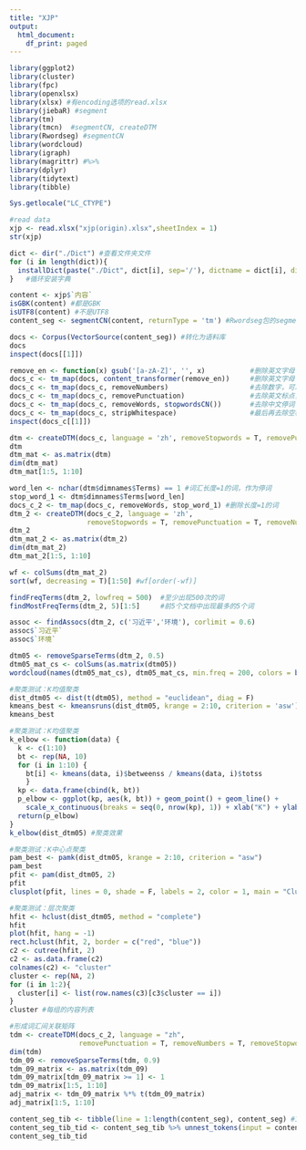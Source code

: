 ---
title: "XJP"
output:
  html_document:
    df_print: paged
---

```{r}
library(ggplot2)
library(cluster)
library(fpc)
library(openxlsx)
library(xlsx) #有encoding选项的read.xlsx
library(jiebaR) #segment
library(tm)
library(tmcn)  #segmentCN, createDTM
library(Rwordseg) #segmentCN
library(wordcloud)
library(igraph)
library(magrittr) #%>%
library(dplyr)
library(tidytext)
library(tibble)
```

```{r}
Sys.getlocale("LC_CTYPE")
```

```{r}
#read data
xjp <- read.xlsx("xjp(origin).xlsx",sheetIndex = 1)
str(xjp)
```

```{r}
dict <- dir("./Dict") #查看文件夹文件
for (i in length(dict)){
  installDict(paste("./Dict", dict[i], sep='/'), dictname = dict[i], dicttype = "scel", load = T)
}   #循环安装字典
```

```{r}
content <- xjp$`内容`
isGBK(content) #都是GBK
isUTF8(content) #不是UTF8
content_seg <- segmentCN(content, returnType = 'tm') #Rwordseg包的segmentCN,中文分词
```

```{r}
docs <- Corpus(VectorSource(content_seg)) #转化为语料库
docs
inspect(docs[[1]])
```

```{r}
remove_en <- function(x) gsub('[a-zA-Z]', '', x)           #删除英文字母
docs_c <- tm_map(docs, content_transformer(remove_en))     #删除英文字母
docs_c <- tm_map(docs_c, removeNumbers)                    #去除数字，可以在DTM部分转
docs_c <- tm_map(docs_c, removePunctuation)                #去除英文标点，可以在DTM部分转
docs_c <- tm_map(docs_c, removeWords, stopwordsCN())       #去除中文停词
docs_c <- tm_map(docs_c, stripWhitespace)                  #最后再去除空格
inspect(docs_c[[1]])
```

```{r}
dtm <- createDTM(docs_c, language = 'zh', removeStopwords = T, removePunctuation = T, removeNumbers = T) #用DocumentTermMatrix()会乱码,但可以通过controllist控制词的长度
dtm
dtm_mat <- as.matrix(dtm)
dim(dtm_mat)
dtm_mat[1:5, 1:10]
```

```{r}
word_len <- nchar(dtm$dimnames$Terms) == 1 #词汇长度=1的词，作为停词
stop_word_1 <- dtm$dimnames$Terms[word_len]
docs_c_2 <- tm_map(docs_c, removeWords, stop_word_1) #删除长度=1的词
dtm_2 <- createDTM(docs_c_2, language = 'zh', 
                   removeStopwords = T, removePunctuation = T, removeNumbers = T) #重新制作矩阵
dtm_2
dtm_mat_2 <- as.matrix(dtm_2)
dim(dtm_mat_2)
dtm_mat_2[1:5, 1:10]
```

```{r}
wf <- colSums(dtm_mat_2)
sort(wf, decreasing = T)[1:50] #wf[order(-wf)]
```

```{r}
findFreqTerms(dtm_2, lowfreq = 500)  #至少出现500次的词
findMostFreqTerms(dtm_2, 5)[1:5]     #前5个文档中出现最多的5个词
```

```{r}
assoc <- findAssocs(dtm_2, c('习近平','环境'), corlimit = 0.6)
assoc$`习近平`
assoc$`环境`
```

```{r}
dtm05 <- removeSparseTerms(dtm_2, 0.5)
dtm05_mat_cs <- colSums(as.matrix(dtm05))
wordcloud(names(dtm05_mat_cs), dtm05_mat_cs, min.freq = 200, colors = brewer.pal(3, "Set1"))
```

```{r}
#聚类测试：K均值聚类
dist_dtm05 <- dist(t(dtm05), method = "euclidean", diag = F)
kmeans_best <- kmeansruns(dist_dtm05, krange = 2:10, criterion = 'asw')
kmeans_best
```

```{r}
#聚类测试：K均值聚类
k_elbow <- function(data) {
  k <- c(1:10)
  bt <- rep(NA, 10)
  for (i in 1:10) {
    bt[i] <- kmeans(data, i)$betweenss / kmeans(data, i)$totss
    }
  kp <- data.frame(cbind(k, bt))
  p_elbow <- ggplot(kp, aes(k, bt)) + geom_point() + geom_line() + 
    scale_x_continuous(breaks = seq(0, nrow(kp), 1)) + xlab("K") + ylab("Bewteen / Total")
  return(p_elbow)
}
k_elbow(dist_dtm05) #聚类效果
```

```{r}
#聚类测试：K中心点聚类
pam_best <- pamk(dist_dtm05, krange = 2:10, criterion = "asw")
pam_best
pfit <- pam(dist_dtm05, 2)
pfit
clusplot(pfit, lines = 0, shade = F, labels = 2, color = 1, main = "Clusplot")
```

```{r}
#聚类测试：层次聚类
hfit <- hclust(dist_dtm05, method = "complete")
hfit
plot(hfit, hang = -1)
rect.hclust(hfit, 2, border = c("red", "blue"))
c2 <- cutree(hfit, 2)
c2 <- as.data.frame(c2)
colnames(c2) <- "cluster"
cluster <- rep(NA, 2)
for (i in 1:2){
  cluster[i] <- list(row.names(c3)[c3$cluster == i])
}
cluster #每组的内容列表
```

```{r}
#形成词汇间关联矩阵
tdm <- createTDM(docs_c_2, language = "zh", 
                 removePunctuation = T, removeNumbers = T, removeStopwords = T)
dim(tdm)
tdm_09 <- removeSparseTerms(tdm, 0.9)
tdm_09_matrix <- as.matrix(tdm_09)
tdm_09_matrix[tdm_09_matrix >= 1] <- 1
tdm_09_matrix[1:5, 1:10]
adj_matrix <- tdm_09_matrix %*% t(tdm_09_matrix)
adj_matrix[1:5, 1:10]
```

```{r}
content_seg_tib <- tibble(line = 1:length(content_seg), content_seg) #1个文档1行
content_seg_tib_tid <- content_seg_tib %>% unnest_tokens(input = content_seg, output = word) #1词1行
content_seg_tib_tid
```






